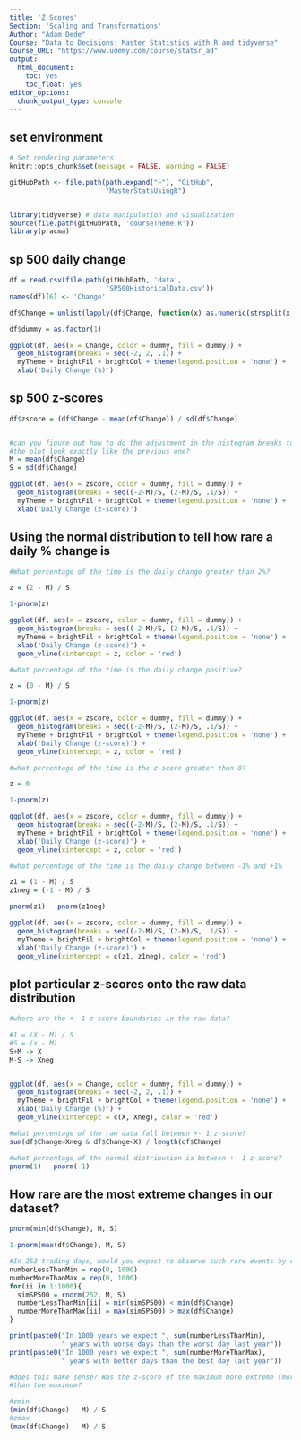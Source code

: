 ```yaml
---
title: 'Z Scores'
Section: 'Scaling and Transformations'
Author: "Adam Dede"
Course: "Data to Decisions: Master Statistics with R and tidyverse"
Course_URL: "https://www.udemy.com/course/statsr_ad" 
output:
  html_document:
    toc: yes
    toc_float: yes
editor_options:
  chunk_output_type: console
---
```



## set environment

```r

# Set rendering parameters
knitr::opts_chunk$set(message = FALSE, warning = FALSE)

gitHubPath <- file.path(path.expand("~"), "GitHub", 
                        "MasterStatsUsingR")


library(tidyverse) # data manipulation and visualization
source(file.path(gitHubPath, 'courseTheme.R'))
library(pracma)

```



## sp 500 daily change 

```r

df = read.csv(file.path(gitHubPath, 'data', 
                        'SP500HistoricalData.csv'))
names(df)[6] <- 'Change'

df$Change = unlist(lapply(df$Change, function(x) as.numeric(strsplit(x, '%')[[1]])))

df$dummy = as.factor(1) 

ggplot(df, aes(x = Change, color = dummy, fill = dummy)) +
  geom_histogram(breaks = seq(-2, 2, .1)) + 
  myTheme + brightFil + brightCol + theme(legend.position = 'none') + 
  xlab('Daily Change (%)') 

```

## sp 500 z-scores

```r

df$zscore = (df$Change - mean(df$Change)) / sd(df$Change)


#can you figure out how to do the adjustment in the histogram breaks to make
#the plot look exactly like the previous one? 
M = mean(df$Change)
S = sd(df$Change)

ggplot(df, aes(x = zscore, color = dummy, fill = dummy)) +
  geom_histogram(breaks = seq((-2-M)/S, (2-M)/S, .1/S)) + 
  myTheme + brightFil + brightCol + theme(legend.position = 'none') + 
  xlab('Daily Change (z-score)') 


```

## Using the normal distribution to tell how rare a daily % change is

```r

#What percentage of the time is the daily change greater than 2%? 

z = (2 - M) / S

1-pnorm(z)

ggplot(df, aes(x = zscore, color = dummy, fill = dummy)) +
  geom_histogram(breaks = seq((-2-M)/S, (2-M)/S, .1/S)) + 
  myTheme + brightFil + brightCol + theme(legend.position = 'none') + 
  xlab('Daily Change (z-score)') +
  geom_vline(xintercept = z, color = 'red')

#what percentage of the time is the daily change positive? 

z = (0 - M) / S

1-pnorm(z)

ggplot(df, aes(x = zscore, color = dummy, fill = dummy)) +
  geom_histogram(breaks = seq((-2-M)/S, (2-M)/S, .1/S)) + 
  myTheme + brightFil + brightCol + theme(legend.position = 'none') + 
  xlab('Daily Change (z-score)') +
  geom_vline(xintercept = z, color = 'red')

#what percentage of the time is the z-score greater than 0? 

z = 0

1-pnorm(z)

ggplot(df, aes(x = zscore, color = dummy, fill = dummy)) +
  geom_histogram(breaks = seq((-2-M)/S, (2-M)/S, .1/S)) + 
  myTheme + brightFil + brightCol + theme(legend.position = 'none') + 
  xlab('Daily Change (z-score)') +
  geom_vline(xintercept = z, color = 'red')

#what percentage of the time is the daily change between -1% and +1%

z1 = (1 - M) / S
z1neg = (-1 - M) / S

pnorm(z1) - pnorm(z1neg)

ggplot(df, aes(x = zscore, color = dummy, fill = dummy)) +
  geom_histogram(breaks = seq((-2-M)/S, (2-M)/S, .1/S)) + 
  myTheme + brightFil + brightCol + theme(legend.position = 'none') + 
  xlab('Daily Change (z-score)') +
  geom_vline(xintercept = c(z1, z1neg), color = 'red')


```

## plot particular z-scores onto the raw data distribution

```r

#where are the +- 1 z-score boundaries in the raw data? 

#1 = (X - M) / S
#S = (x - M)
S+M -> X
M-S -> Xneg


ggplot(df, aes(x = Change, color = dummy, fill = dummy)) +
  geom_histogram(breaks = seq(-2, 2, .1)) + 
  myTheme + brightFil + brightCol + theme(legend.position = 'none') + 
  xlab('Daily Change (%)') +
  geom_vline(xintercept = c(X, Xneg), color = 'red')

#what percentage of the raw data fall between +- 1 z-score? 
sum(df$Change>Xneg & df$Change<X) / length(df$Change)

#what percentage of the normal distribution is between +- 1 z-score? 
pnorm(1) - pnorm(-1)


```

## How rare are the most extreme changes in our dataset? 

```r

pnorm(min(df$Change), M, S)

1-pnorm(max(df$Change), M, S)

#In 252 trading days, would you expect to observe such rare events by chance? 
numberLessThanMin = rep(0, 1000)
numberMoreThanMax = rep(0, 1000)
for(ii in 1:1000){
  simSP500 = rnorm(252, M, S)
  numberLessThanMin[ii] = min(simSP500) < min(df$Change)
  numberMoreThanMax[ii] = max(simSP500) > max(df$Change)
}

print(paste0("In 1000 years we expect ", sum(numberLessThanMin), 
             " years with worse days than the worst day last year"))
print(paste0("In 1000 years we expect ", sum(numberMoreThanMax), 
             " years with better days than the best day last year"))

#does this make sense? Was the z-score of the maximum more extreme (more rare)
#than the maximum? 

#zmin
(min(df$Change) - M) / S
#zmax
(max(df$Change) - M) / S


```
